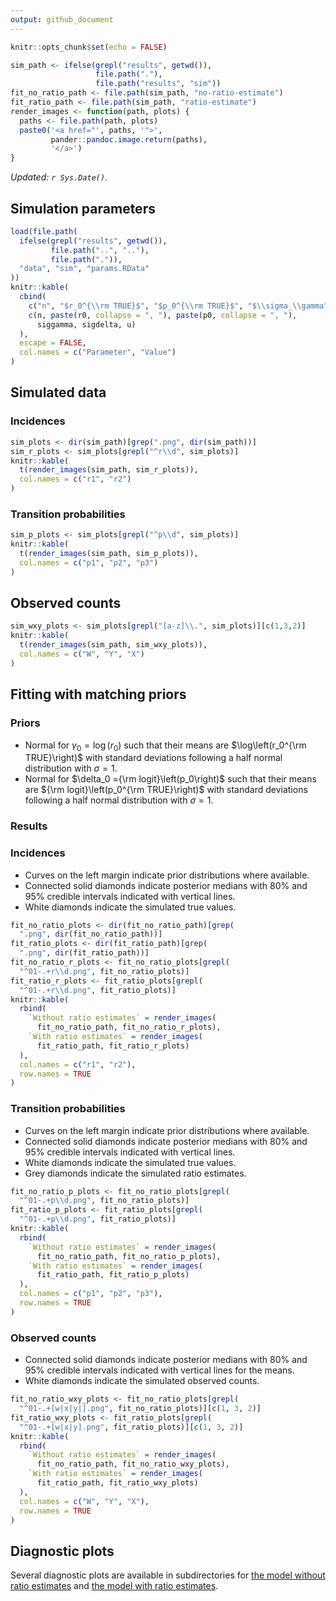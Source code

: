 ```yaml
---
output: github_document
---
```


```r
knitr::opts_chunk$set(echo = FALSE)

sim_path <- ifelse(grepl("results", getwd()), 
                   file.path("."), 
                   file.path("results", "sim"))
fit_no_ratio_path <- file.path(sim_path, "no-ratio-estimate")
fit_ratio_path <- file.path(sim_path, "ratio-estimate")
render_images <- function(path, plots) {
  paths <- file.path(path, plots)
  paste0('<a href="', paths, '">', 
         pander::pandoc.image.return(paths),
         '</a>')
}
```

_Updated: `r Sys.Date()`._

## Simulation parameters

```r
load(file.path(
  ifelse(grepl("results", getwd()),
         file.path("..", ".."),
         file.path(".")),
  "data", "sim", "params.RData"
))
knitr::kable(
  cbind(
    c("n", "$r_0^{\\rm TRUE}$", "$p_0^{\\rm TRUE}$", "$\\sigma_\\gamma^{\\rm TRUE}$", "$\\sigma_\\delta^{\\rm TRUE}$", "u"),
    c(n, paste(r0, collapse = ", "), paste(p0, collapse = ", "),
      siggamma, sigdelta, u)
  ),
  escape = FALSE,
  col.names = c("Parameter", "Value")
)
```

## Simulated data

### Incidences

```r
sim_plots <- dir(sim_path)[grep(".png", dir(sim_path))]
sim_r_plots <- sim_plots[grepl("^r\\d", sim_plots)]
knitr::kable(
  t(render_images(sim_path, sim_r_plots)), 
  col.names = c("r1", "r2")
)
```

### Transition probabilities

```r
sim_p_plots <- sim_plots[grepl("^p\\d", sim_plots)]
knitr::kable(
  t(render_images(sim_path, sim_p_plots)), 
  col.names = c("p1", "p2", "p3")
)
```

## Observed counts

```r
sim_wxy_plots <- sim_plots[grepl("[a-z]\\.", sim_plots)][c(1,3,2)]
knitr::kable(
  t(render_images(sim_path, sim_wxy_plots)), 
  col.names = c("W", "Y", "X")
)
```

## Fitting with matching priors

### Priors

+  Normal for $\gamma_0 =\log\left(r_0\right)$ such that their means are $\log\left(r_0^{\rm TRUE}\right)$ with standard deviations following a half normal distribution with $\sigma=1$.
+  Normal for $\delta_0 ={\rm logit}\left(p_0\right)$ such that their means are ${\rm logit}\left(p_0^{\rm TRUE}\right)$ with standard deviations following a half normal distribution with $\sigma=1$.


### Results

### Incidences

+  Curves on the left margin indicate prior distributions where available.
+  Connected solid diamonds indicate posterior medians with 80% and 95% credible intervals indicated with vertical lines.
+  White diamonds indicate the simulated true values.

```r
fit_no_ratio_plots <- dir(fit_no_ratio_path)[grep(
  ".png", dir(fit_no_ratio_path))]
fit_ratio_plots <- dir(fit_ratio_path)[grep(
  ".png", dir(fit_ratio_path))]
fit_no_ratio_r_plots <- fit_no_ratio_plots[grepl(
  "^01-.+r\\d.png", fit_no_ratio_plots)]
fit_ratio_r_plots <- fit_ratio_plots[grepl(
  "^01-.+r\\d.png", fit_ratio_plots)]
knitr::kable(
  rbind(
    `Without ratio estimates` = render_images(
      fit_no_ratio_path, fit_no_ratio_r_plots),
    `With ratio estimates` = render_images(
      fit_ratio_path, fit_ratio_r_plots)
  ), 
  col.names = c("r1", "r2"),
  row.names = TRUE
)
```

### Transition probabilities

+  Curves on the left margin indicate prior distributions where available.
+  Connected solid diamonds indicate posterior medians with 80% and 95% credible intervals indicated with vertical lines.
+  White diamonds indicate the simulated true values.
+  Grey diamonds indicate the simulated ratio estimates.

```r
fit_no_ratio_p_plots <- fit_no_ratio_plots[grepl(
  "^01-.+p\\d.png", fit_no_ratio_plots)]
fit_ratio_p_plots <- fit_ratio_plots[grepl(
  "^01-.+p\\d.png", fit_ratio_plots)]
knitr::kable(
  rbind(
    `Without ratio estimates` = render_images(
      fit_no_ratio_path, fit_no_ratio_p_plots),
    `With ratio estimates` = render_images(
      fit_ratio_path, fit_ratio_p_plots)
  ), 
  col.names = c("p1", "p2", "p3"),
  row.names = TRUE
)
```

### Observed counts

+  Connected solid diamonds indicate posterior medians with 80% and 95% credible intervals indicated with vertical lines for the means.
+  White diamonds indicate the simulated observed counts.

```r
fit_no_ratio_wxy_plots <- fit_no_ratio_plots[grepl(
  "^01-.+[w|x|y|].png", fit_no_ratio_plots)][c(1, 3, 2)]
fit_ratio_wxy_plots <- fit_ratio_plots[grepl(
  "^01-.+[w|x|y].png", fit_ratio_plots)][c(1, 3, 2)]
knitr::kable(
  rbind(
    `Without ratio estimates` = render_images(
      fit_no_ratio_path, fit_no_ratio_wxy_plots),
    `With ratio estimates` = render_images(
      fit_ratio_path, fit_ratio_wxy_plots)
  ), 
  col.names = c("W", "Y", "X"),
  row.names = TRUE
)
```

## Diagnostic plots

Several diagnostic plots are available in subdirectories for [the model without ratio estimates](no-ratio-estimate/) and [the model with ratio estimates](ratio-estimate/).
